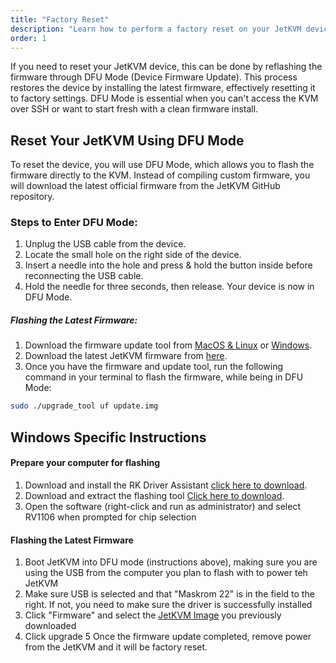 ```yaml
---
title: "Factory Reset"
description: "Learn how to perform a factory reset on your JetKVM device using DFU Mode. This guide covers entering DFU Mode and flashing the latest firmware to restore your device to its original settings."
order: 1
---
```


If you need to reset your JetKVM device, this can be done by reflashing the firmware through DFU Mode (Device Firmware Update). This process restores the device by installing the latest firmware, effectively resetting it to factory settings. DFU Mode is essential when you can't access the KVM over SSH or want to start fresh with a clean firmware install.

## Reset Your JetKVM Using DFU Mode

To reset the device, you will use DFU Mode, which allows you to flash the firmware directly to the KVM. Instead of compiling custom firmware, you will download the latest official firmware from the JetKVM GitHub repository.

### Steps to Enter DFU Mode:

1. Unplug the USB cable from the device.
2. Locate the small hole on the right side of the device.
3. Insert a needle into the hole and press & hold the button inside before reconnecting the USB cable.
4. Hold the needle for three seconds, then release. Your device is now in DFU Mode.

##### Flashing the Latest Firmware:

1. Download the firmware update tool from [MacOS & Linux](https://wiki.luckfox.com/Luckfox-Pico/Linux-MacOS-Burn-Image/) or [Windows](https://wiki.luckfox.com/Luckfox-Pico/Luckfox-Pico-RV1106/Luckfox-Pico-Ultra-W/Luckfox-Pico-emmc-burn-image/#driver-installation).
2. Download the latest JetKVM firmware from [here](https://api.jetkvm.com/releases/system_recovery/latest).
3. Once you have the firmware and update tool, run the following command in your terminal to flash the firmware, while being in DFU Mode:

```sh
sudo ./upgrade_tool uf update.img
```

##  Windows Specific Instructions

#### Prepare your computer for flashing

1. Download and install the RK Driver Assistant [click here to download](https://files.luckfox.com/wiki/Luckfox-Pico/Software/DriverAssitant_v5.12.zip).
2. Download and extract the flashing tool [Click here to download](https://files.luckfox.com/wiki/Luckfox-Pico/Software/SocToolKit_v1.98_20240705_01_win.zip).
3. Open the software (right-click and run as administrator) and select RV1106 when prompted for chip selection

#### Flashing the Latest Firmware

1. Boot JetKVM into DFU mode (instructions above), making sure you are using the USB from the computer you plan to flash with to power teh JetKVM
2. Make sure USB is selected and that "Maskrom 22" is in the field to the right. If not, you need to make sure the driver is successfully installed
3. Click "Firmware" and select the [JetKVM Image](https://api.jetkvm.com/releases/system_recovery/latest) you previously downloaded
4. Click upgrade
5 Once the firmware update completed, remove power from the JetKVM and it will be factory reset.
